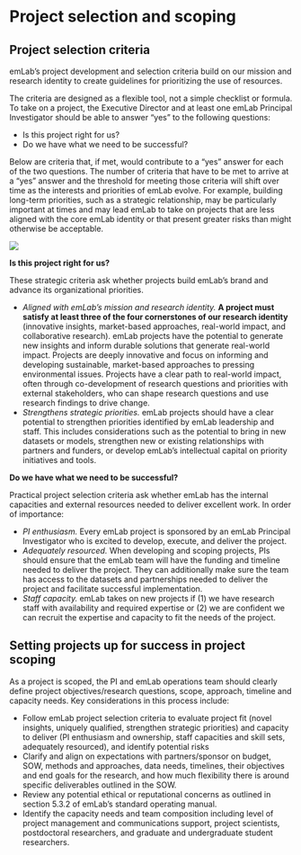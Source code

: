 # Project selection and scoping

## Project selection criteria

emLab’s project development and selection criteria build on our mission and research identity to create guidelines for prioritizing the use of resources.

The criteria are designed as a flexible tool, not a simple checklist or formula. To take on a project, the Executive Director and at least one emLab Principal Investigator should be able to answer “yes” to the following questions: 

- Is this project right for us?
- Do we have what we need to be successful?

Below are criteria that, if met, would contribute to a “yes” answer for each of the two questions. The number of criteria that have to be met to arrive at a “yes” answer and the threshold for meeting those criteria will shift over time as the interests and priorities of emLab evolve. For example, building long-term priorities, such as a strategic relationship, may be particularly important at times and may lead emLab to take on projects that are less aligned with the core emLab identity or that present greater risks than might otherwise be acceptable. 

![](images/emlab_project_selection.png)

**Is this project right for us?**

These strategic criteria ask whether projects build emLab’s brand and advance its organizational priorities.

- *Aligned with emLab’s mission and research identity.* **A project must satisfy at least three of the four cornerstones of our research identity** (innovative insights, market-based approaches, real-world impact, and collaborative research). emLab projects have the potential to generate new insights and inform durable solutions that generate real-world impact. Projects are deeply innovative and focus on informing and developing sustainable, market-based approaches to pressing environmental issues. Projects have a clear path to real-world impact, often through co-development of research questions and priorities with external stakeholders, who can shape research questions and use research findings to drive change. 
- *Strengthens strategic priorities.* emLab projects should have a clear potential to strengthen priorities identified by emLab leadership and staff. This includes considerations such as the potential to bring in new datasets or models, strengthen new or existing relationships with partners and funders, or develop emLab’s intellectual capital on priority initiatives and tools. 

**Do we have what we need to be successful?**

Practical project selection criteria ask whether emLab has the internal capacities and external resources needed to deliver excellent work. In order of importance: 

- *PI enthusiasm.* Every emLab project is sponsored by an emLab Principal Investigator who is excited to develop, execute, and deliver the project. 
- *Adequately resourced.* When developing and scoping projects, PIs should ensure that the emLab team will have the funding and timeline needed to deliver the project. They can additionally make sure the team has access to the datasets and partnerships needed to deliver the project and facilitate successful implementation. 
- *Staff capacity.* emLab takes on new projects if (1) we have research staff with availability and required expertise or (2) we are confident we can recruit the expertise and capacity to fit the needs of the project. 

## Setting projects up for success in project scoping

As a project is scoped, the PI and emLab operations team should clearly define project objectives/research questions, scope, approach, timeline and capacity needs. Key considerations in this process include:

- Follow emLab project selection criteria to evaluate project fit (novel insights, uniquely qualified, strengthen strategic priorities) and capacity to deliver (PI enthusiasm and ownership, staff capacities and skill sets, adequately resourced), and identify potential risks
- Clarify and align on expectations with partners/sponsor on budget, SOW, methods and approaches, data needs, timelines, their objectives and end goals for the research, and how much flexibility there is around specific deliverables outlined in the SOW.
- Review any potential ethical or reputational concerns as outlined in section 5.3.2 of emLab’s standard operating manual.
- Identify the capacity needs and team composition including level of project management and communications support, project scientists, postdoctoral researchers, and graduate and undergraduate student researchers.